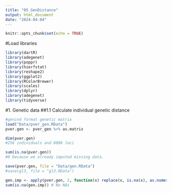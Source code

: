 ```yaml
---
title: "05_GenDistance"
output: html_document
date: "2024-04-04"
---
```


```r
knitr::opts_chunk$set(echo = TRUE)
```


#Load libraries 
```r
library(dartR)
library(adegenet)
library(poppr)
library(hierfstat)
library(reshape2)
library(ggplot2)
library(RColorBrewer)
library(scales)
library(dplyr)
library(adegenet)
library(tidyverse)
```

#1. Genetic data
##1.1 Calculate individual genetic distance
```r
#genind format genetic matrix 
load("Data/pver_gen.RData")
pver.gen <- pver_gen %>% as.matrix

dim(pver.gen)
#256 individuals and 8088 loci

sum(is.na(pver.gen))
#0 because we already imputed missing data. 

save(pver.gen, file = "Data/gen.RData")
#save(gl3, file = "gl3.RData")

```

```r
gen.imp <- apply(pver.gen, 2, function(x) replace(x, is.na(x), as.numeric(names(which.max(table(x))))))
sum(is.na(gen.imp)) # No NAs
```


